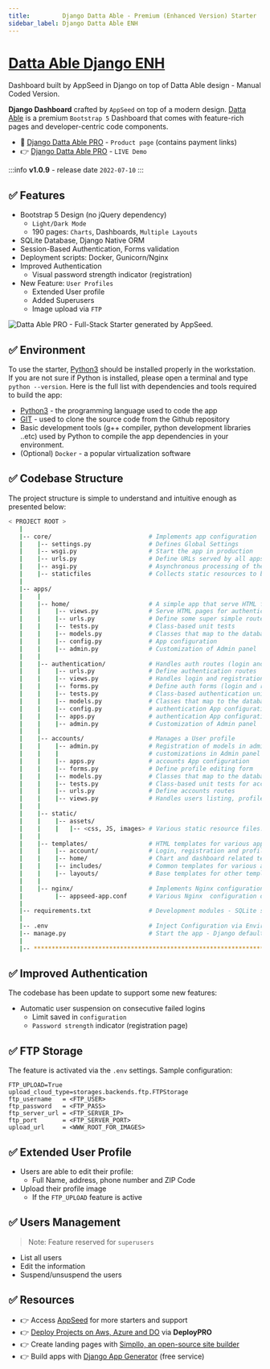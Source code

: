 ```yaml
---
title:         Django Datta Able - Premium (Enhanced Version) Starter
sidebar_label: Django Datta Able ENH
---
```


# [Datta Able Django ENH](https://appseed.us/product/datta-able-pro/django/)

<SubHeading> Dashboard built by AppSeed in Django on top of Datta Able design - Manual Coded Version.</SubHeading>

**Django Dashboard** crafted by `AppSeed` on top of a modern design. [Datta Able](https://appseed.us/product/datta-able-pro/django/) is a premium `Bootstrap 5` 
Dashboard that comes with feature-rich pages and developer-centric code components. 

- 🛒 [Django Datta Able PRO](https://appseed.us/product/datta-able-pro/django/) - `Product page` (contains payment links)
- 👉 [Django Datta Able PRO](https://django-datta-able-enh.appseed-srv1.com/) - `LIVE Demo`

:::info **v1.0.9** - release date `2022-07-10`
:::


## ✅ **Features**

- Bootstrap 5 Design (no jQuery dependency)
  - `Light/Dark Mode`
  - 190 pages: `Charts`, Dashboards, `Multiple Layouts`
- SQLite Database, Django Native ORM
- Session-Based Authentication, Forms validation
- Deployment scripts: Docker, Gunicorn/Nginx
- Improved Authentication
  - Visual password strength indicator (registration)
- New Feature: `User Profiles`
  - Extended User profile
  - Added Superusers
  - Image upload via `FTP`

![Datta Able PRO - Full-Stack Starter generated by AppSeed.](https://user-images.githubusercontent.com/51070104/170474361-a58da82b-fff9-4a59-81a8-7ab99f478f48.png)


## ✅ Environment

To use the starter, [Python3](https://www.python.org) should be installed properly in the workstation. 
If you are not sure if Python is installed, please open a terminal and type `python --version`. Here is the full list with dependencies and tools required to build the app:

- [Python3](https://www.python.org) - the programming language used to code the app
- [GIT](https://git-scm.com) - used to clone the source code from the Github repository
- Basic development tools (g++ compiler, python development libraries ..etc) used by Python to compile the app dependencies in your environment.
- (Optional) `Docker` - a popular virtualization software


## ✅ Codebase Structure

The project structure is simple to understand and intuitive enough as presented below:

```bash
< PROJECT ROOT >
   |
   |-- core/                           # Implements app configuration
   |    |-- settings.py                # Defines Global Settings
   |    |-- wsgi.py                    # Start the app in production
   |    |-- urls.py                    # Define URLs served by all apps/nodes
   |    |-- asgi.py                    # Asynchronous processing of the request
   |    |-- staticfiles                # Collects static resources to be served in production
   |
   |-- apps/
   |    |
   |    |-- home/                      # A simple app that serve HTML files
   |    |    |-- views.py              # Serve HTML pages for authenticated users
   |    |    |-- urls.py               # Define some super simple routes
   |    |    |-- tests.py              # Class-based unit tests
   |    |    |-- models.py             # Classes that map to the database table
   |    |    |-- config.py             # App configuration
   |    |    |-- admin.py              # Customization of Admin panel
   |    |
   |    |-- authentication/            # Handles auth routes (login and register)
   |    |    |-- urls.py               # Define authentication routes
   |    |    |-- views.py              # Handles login and registration
   |    |    |-- forms.py              # Define auth forms (login and register)
   |    |    |-- tests.py              # Class-based authentication unit tests
   |    |    |-- models.py             # Classes that map to the database table
   |    |    |-- config.py             # authentication App configuration
   |    |    |-- apps.py               # authentication App configuration
   |    |    |-- admin.py              # Customization of Admin panel
   |    |
   |    |-- accounts/                  # Manages a User profile
   |    |    |-- admin.py              # Registration of models in admin and
   |    |    |                         # customizations in Admin panel
   |    |    |-- apps.py               # accounts App configuration
   |    |    |-- forms.py              # Define profile editing form
   |    |    |-- models.py             # Classes that map to the database table
   |    |    |-- tests.py              # Class-based unit tests for accounts app
   |    |    |-- urls.py               # Define accounts routes
   |    |    |-- views.py              # Handles users listing, profile edits, and deleting of accounts
   |    |
   |    |-- static/
   |    |    |-- assets/
   |    |    |   |-- <css, JS, images> # Various static resource files.
   |    |
   |    |-- templates/                 # HTML templates for various apps
   |    |    |-- account/              # Login, registration and profile templates
   |    |    |-- home/                 # Chart and dashboard related templates
   |    |    |-- includes/             # Common templates for various apps
   |    |    |-- layouts/              # Base templates for other templates
   |    |
   |    |-- nginx/                     # Implements Nginx configuration
   |         |-- appseed-app.conf      # Various Nginx  configuration directives
   |
   |-- requirements.txt                # Development modules - SQLite storage
   |
   |-- .env                            # Inject Configuration via Environment
   |-- manage.py                       # Start the app - Django default start script
   |
   |-- ************************************************************************
```


## ✅ Improved Authentication

The codebase has been update to support some new features:

- Automatic user suspension on consecutive failed logins
  - Limit saved in `configuration`
  - `Password strength` indicator (registration page)


## ✅ FTP Storage

The feature is activated via the `.env` settings. Sample configuration:

```
FTP_UPLOAD=True
upload_cloud_type=storages.backends.ftp.FTPStorage
ftp_username   = <FTP_USER>
ftp_password   = <FTP_PASS>
ftp_server_url = <FTP_SERVER_IP>
ftp_port       = <FTP_SERVER_PORT>
upload_url     = <WWW_ROOT_FOR_IMAGES>
```


## ✅ Extended User Profile

- Users are able to edit their profile:
  - Full Name, address, phone number and ZIP Code
- Upload their profile image
  - If the `FTP_UPLOAD` feature is active


## ✅ Users Management

> Note: Feature reserved for `superusers`

- List all users
- Edit the information
- Suspend/unsuspend the users


## ✅ Resources

- 👉 Access [AppSeed](https://appseed.us/) for more starters and support 
- 👉 [Deploy Projects on Aws, Azure and DO](https://www.docs.deploypro.dev/) via **DeployPRO**
- 👉 Create landing pages with [Simpllo, an open-source site builder](https://www.simpllo.com/)
- 👉 Build apps with [Django App Generator](https://app-generator.dev/django/) (free service)
